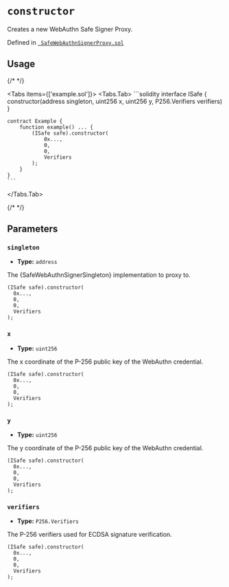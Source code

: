 



# `constructor` 



Creates a new WebAuthn Safe Signer Proxy.




Defined in [` SafeWebAuthnSignerProxy.sol`](https://github.com/safe-global/safe-modules/tree/passkey/v0.2.1/modules/passkey/contracts/SafeWebAuthnSignerProxy.sol#L42)


## Usage

{/* <!-- vale off --> */}

<Tabs items={['example.sol']}>
  <Tabs.Tab>
    ```solidity
    interface ISafe {
        constructor(address singleton, uint256 x, uint256 y, P256.Verifiers verifiers)
    }

    contract Example {
        function example() ... {
            (ISafe safe).constructor(
                0x...,
                0,
                0,
                Verifiers
            );
        }
    }
    ```
  </Tabs.Tab>
</Tabs>

{/* <!-- vale on --> */}



## Parameters

### `singleton`

  - **Type:** `address`

  The \{SafeWebAuthnSignerSingleton\} implementation to proxy to.

  ```solidity focus=2
  (ISafe safe).constructor(
    0x...,
    0,
    0,
    Verifiers
  );
  ```


### `x`

  - **Type:** `uint256`

  The x coordinate of the P-256 public key of the WebAuthn credential.

  ```solidity focus=3
  (ISafe safe).constructor(
    0x...,
    0,
    0,
    Verifiers
  );
  ```


### `y`

  - **Type:** `uint256`

  The y coordinate of the P-256 public key of the WebAuthn credential.

  ```solidity focus=4
  (ISafe safe).constructor(
    0x...,
    0,
    0,
    Verifiers
  );
  ```


### `verifiers`

  - **Type:** `P256.Verifiers`

  The P-256 verifiers used for ECDSA signature verification.

  ```solidity focus=5
  (ISafe safe).constructor(
    0x...,
    0,
    0,
    Verifiers
  );
  ```





